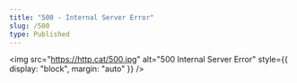 ```yaml
---
title: "500 - Internal Server Error"
slug: /500
type: Published
---
```


<img
  src="https://http.cat/500.jpg"
  alt="500 Internal Server Error"
  style={{ display: "block", margin: "auto" }}
/>
